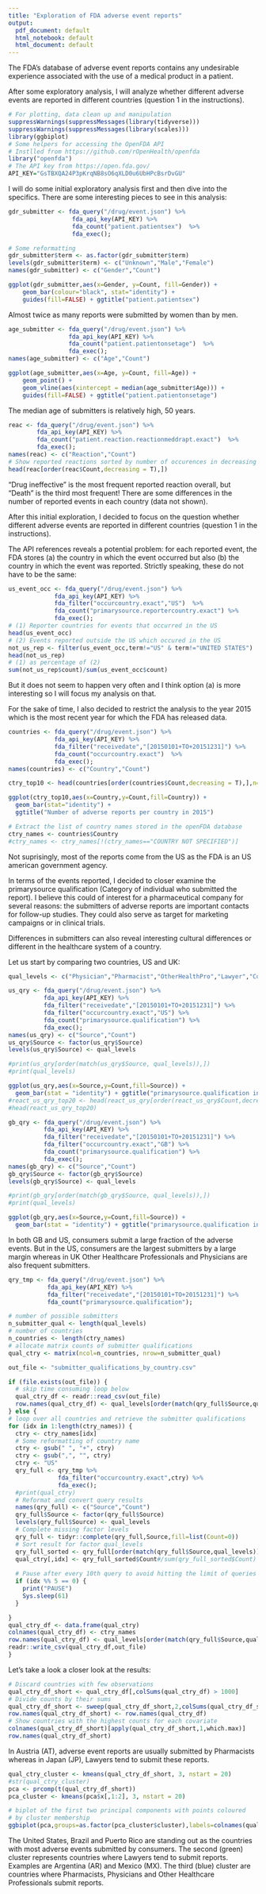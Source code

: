 ```yaml
---
title: "Exploration of FDA adverse event reports"
output:
  pdf_document: default
  html_notebook: default
  html_document: default
---
```


The FDA's database of adverse event reports contains any undesirable experience 
associated with the use of a medical product in a patient.

After some exploratory analysis, I will analyze whether different adverse events 
are reported in different countries (question 1 in the instructions).

```r
# For plotting, data clean up and manipulation
suppressWarnings(suppressMessages(library(tidyverse)))
suppressWarnings(suppressMessages(library(scales)))
library(ggbiplot)
# Some helpers for accessing the OpenFDA API
# Instlled from https://github.com/rOpenHealth/openfda
library("openfda")
# The API key from https://open.fda.gov/
API_KEY="GsTBXQA24P3pKrqNB8sO6qXLD0u6UbHPcBsrDvGU"
```

I will do some initial exploratory analysis first and then dive into the specifics.
There are some interesting pieces to see in this analysis:

```r
gdr_submitter <- fda_query("/drug/event.json") %>%
                  fda_api_key(API_KEY) %>%
                  fda_count("patient.patientsex")  %>%
                  fda_exec();

# Some reformatting 
gdr_submitter$term <- as.factor(gdr_submitter$term)
levels(gdr_submitter$term) <- c("Unknown","Male","Female")
names(gdr_submitter) <- c("Gender","Count")

ggplot(gdr_submitter,aes(x=Gender, y=Count, fill=Gender)) +
    geom_bar(colour="black", stat="identity") +
    guides(fill=FALSE) + ggtitle("patient.patientsex") 
```
Almost twice as many reports were submitted by women than by men. 

```r
age_submitter <- fda_query("/drug/event.json") %>%
                 fda_api_key(API_KEY) %>%
                 fda_count("patient.patientonsetage")  %>%
                 fda_exec();
names(age_submitter) <- c("Age","Count")

ggplot(age_submitter,aes(x=Age, y=Count, fill=Age)) +
    geom_point() +
    geom_vline(aes(xintercept = median(age_submitter$Age))) +
    guides(fill=FALSE) + ggtitle("patient.patientonsetage") 
```
The median age of submitters is relatively high, 50 years.

```r
reac <- fda_query("/drug/event.json") %>%
        fda_api_key(API_KEY) %>%
        fda_count("patient.reaction.reactionmeddrapt.exact")  %>%
        fda_exec();
names(reac) <- c("Reaction","Count")
# Show reported reactions sorted by number of occurences in decreasing order
head(reac[order(reac$Count,decreasing = T),])
```
"Drug ineffective" is the most frequent reported reaction overall, but "Death" is the third most frequent! There are some differences in the number of reported events
in each country (data not shown).

After this initial exploration, I decided to focus on the question whether different
adverse events are reported in different countries (question 1 in the instructions).

The API references reveals a potential problem: for each reported event, the FDA
stores (a) the country in which the event occurred but also (b) the country
in which the event was reported. Strictly speaking, these do not have to be the same:

```r
us_event_occ <- fda_query("/drug/event.json") %>%
             fda_api_key(API_KEY) %>%
             fda_filter("occurcountry.exact","US")  %>%
             fda_count("primarysource.reportercountry.exact") %>%
             fda_exec();
# (1) Reporter countries for events that occurred in the US
head(us_event_occ)
# (2) Events reported outside the US which occured in the US
not_us_rep <- filter(us_event_occ,term!="US" & term!="UNITED STATES")
head(not_us_rep)
# (1) as percentage of (2)
sum(not_us_rep$count)/sum(us_event_occ$count)

```

But it does not seem to happen very often and I think option (a) is more interesting so I will focus my analysis on that.

For the sake of time, I also decided to restrict the analysis to the year 2015
which is the most recent year for which the FDA has released data.

```r
countries <- fda_query("/drug/event.json") %>%
             fda_api_key(API_KEY) %>%
             fda_filter("receivedate","[20150101+TO+20151231]") %>%
             fda_count("occurcountry.exact")  %>%
             fda_exec();
names(countries) <- c("Country","Count")

ctry_top10 <- head(countries[order(countries$Count,decreasing = T),],n=10)

ggplot(ctry_top10,aes(x=Country,y=Count,fill=Country)) +
  geom_bar(stat="identity") +
  ggtitle("Number of adverse reports per country in 2015")

# Extract the list of country names stored in the openFDA database
ctry_names <- countries$Country
#ctry_names <- ctry_names[!(ctry_names=="COUNTRY NOT SPECIFIED")]
```

Not suprisingly, most of the reports come from the US as the FDA is an US american 
government agency.

In terms of the events reported, I decided to closer examine the primarysource qualification (Category of individual who submitted the report). I believe this
could of interest for a pharmaceutical company for several reasons: the submitters
of adverse reports are important contacts for follow-up studies. They could also
serve as target for marketing campaigns or in clinical trials. 

Differences in submitters can also reveal interesting cultural differences or 
different in the healthcare system of a country.

Let us start by comparing two countries, US and UK:
```r

qual_levels <- c("Physician","Pharmacist","OtherHealthPro","Lawyer","Consumer")

us_qry <- fda_query("/drug/event.json") %>%
          fda_api_key(API_KEY) %>%
          fda_filter("receivedate","[20150101+TO+20151231]") %>%
          fda_filter("occurcountry.exact","US") %>%
          fda_count("primarysource.qualification") %>%
          fda_exec();
names(us_qry) <- c("Source","Count")
us_qry$Source <- factor(us_qry$Source)
levels(us_qry$Source) <- qual_levels

#print(us_qry[order(match(us_qry$Source, qual_levels)),])
#print(qual_levels)

ggplot(us_qry,aes(x=Source,y=Count,fill=Source)) +
  geom_bar(stat = "identity") + ggtitle("primarysource.qualification in US")
#react_us_qry_top20 <- head(react_us_qry[order(react_us_qry$Count,decreasing=T),],n=20)
#head(react_us_qry_top20)

```

```r
gb_qry <- fda_query("/drug/event.json") %>%
          fda_api_key(API_KEY) %>%
          fda_filter("receivedate","[20150101+TO+20151231]") %>%
          fda_filter("occurcountry.exact","GB") %>%
          fda_count("primarysource.qualification") %>%
          fda_exec();
names(gb_qry) <- c("Source","Count")
gb_qry$Source <- factor(gb_qry$Source)
levels(gb_qry$Source) <- qual_levels

#print(gb_qry[order(match(gb_qry$Source, qual_levels)),])
#print(qual_levels)

ggplot(gb_qry,aes(x=Source,y=Count,fill=Source)) +
  geom_bar(stat = "identity") + ggtitle("primarysource.qualification in GB")

```

In both GB and US, consumers submit a large fraction of the adverse events. But
in the US, consumers are the largest submitters by a large margin whereas in UK
Other Healthcare Professionals and Physicians are also frequent submitters.

```r
qry_tmp <- fda_query("/drug/event.json") %>%
           fda_api_key(API_KEY) %>%
           fda_filter("receivedate","[20150101+TO+20151231]") %>%
           fda_count("primarysource.qualification");

# number of possible submitters
n_submitter_qual <- length(qual_levels)
# number of countries
n_countries <- length(ctry_names)
# allocate matrix counts of submitter qualifications
qual_ctry <- matrix(ncol=n_countries, nrow=n_submitter_qual)

out_file <- "submitter_qualifications_by_country.csv"

if (file.exists(out_file)) {
  # skip time consuming loop below
  qual_ctry_df <- readr::read_csv(out_file)
  row.names(qual_ctry_df) <- qual_levels[order(match(qry_full$Source,qual_levels))]
} else {
# loop over all countries and retrieve the submitter qualifications
for (idx in 1:length(ctry_names)) {
  ctry <- ctry_names[idx]
  # Some reformatting of country name
  ctry <- gsub(" ", "+", ctry)
  ctry <- gsub(",", "", ctry)
  ctry <- "US"
  qry_full <- qry_tmp %>% 
              fda_filter("occurcountry.exact",ctry) %>%
              fda_exec();
  #print(qual_ctry)
  # Reformat and convert query results
  names(qry_full) <- c("Source","Count")
  qry_full$Source <- factor(qry_full$Source)
  levels(qry_full$Source) <- qual_levels
  # Complete missing factor levels
  qry_full <- tidyr::complete(qry_full,Source,fill=list(Count=0))
  # Sort result for factor qual_levels
  qry_full_sorted <- qry_full[order(match(qry_full$Source,qual_levels)),]
  qual_ctry[,idx] <- qry_full_sorted$Count#/sum(qry_full_sorted$Count)
  
  # Pause after every 10th query to avoid hitting the limit of queries
  if (idx %% 5 == 0) {
    print("PAUSE")
    Sys.sleep(61)
  }

}
qual_ctry_df <- data.frame(qual_ctry)
colnames(qual_ctry_df) <- ctry_names
row.names(qual_ctry_df) <- qual_levels[order(match(qry_full$Source,qual_levels))]
readr::write_csv(qual_ctry_df,out_file)
} 
```
Let's take a look a closer look at the results:

```r
# Discard countries with few observations
qual_ctry_df_short <- qual_ctry_df[,colSums(qual_ctry_df) > 1000]
# Divide counts by their sums
qual_ctry_df_short <- sweep(qual_ctry_df_short,2,colSums(qual_ctry_df_short),`/`)
row.names(qual_ctry_df_short) <- row.names(qual_ctry_df)
# Show countries with the highest counts for each covariate
colnames(qual_ctry_df_short)[apply(qual_ctry_df_short,1,which.max)]
row.names(qual_ctry_df_short)
```
In Austria (AT), adverse event reports are usually submitted by Pharmacists whereas
in Japan (JP), Lawyers tend to submit these reports.


```r
qual_ctry_cluster <- kmeans(qual_ctry_df_short, 3, nstart = 20)
#str(qual_ctry_cluster)
pca <- prcomp(t(qual_ctry_df_short))
pca_cluster <- kmeans(pca$x[,1:2], 3, nstart = 20)

# biplot of the first two principal components with points coloured
# by cluster membership
ggbiplot(pca,groups=as.factor(pca_cluster$cluster),labels=colnames(qual_ctry_df_short))

```
The United States, Brazil and Puerto Rico are standing out as
the countries with most adverse events submitted by consumers. The second (green) cluster represents countries where Lawyers tend to submit reports. Examples are
Argentina (AR) and Mexico (MX). The third (blue) cluster are countries where
Pharmacists, Physicians and Other Healthcare Professionals submit reports.

